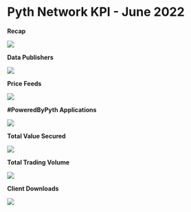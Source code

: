 # Pyth Network KPI - June 2022

**Recap**

![](../../../images/kpi/june-22/1_nQ2UsKvmfn_hzZlEa6GCcQ.jpeg)

**Data Publishers**

![](../../../images/kpi/june-22/DataPubs.png)

**Price Feeds**

![](../../../images/kpi/june-22/PriceFeedsSep21.png)

**#PoweredByPyth Applications**

![](../../../images/kpi/june-22/dApp.png)

**Total Value Secured**

![](../../../images/kpi/june-22/JunedAppsTVS.png)

**Total Trading Volume**

![](../../../images/kpi/june-22/JuneTradingVolume.png)

**Client Downloads**

![](../../../images/kpi/june-22/Client_Downloads_Cumulative_June.png)
